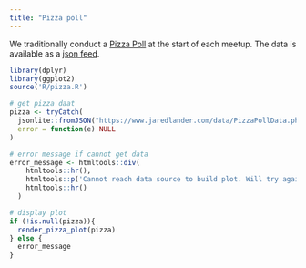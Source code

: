 ```yaml
---
title: "Pizza poll"
---
```


We traditionally conduct a [Pizza Poll](https://www.jaredlander.com/2012/09/pizza-polls/?utm_source=nyhackr) at the start of each meetup. The data is available as a [json feed](https://www.jaredlander.com/data/PizzaPollData.php).

```r
library(dplyr)
library(ggplot2)
source('R/pizza.R')

# get pizza daat
pizza <- tryCatch(
  jsonlite::fromJSON("https://www.jaredlander.com/data/PizzaPollData.php"),
  error = function(e) NULL
)

# error message if cannot get data
error_message <- htmltools::div(
    htmltools::hr(),
    htmltools::p('Cannot reach data source to build plot. Will try again later.'),
    htmltools::hr()
  )

# display plot
if (!is.null(pizza)){
  render_pizza_plot(pizza)
} else {
  error_message
}
```
